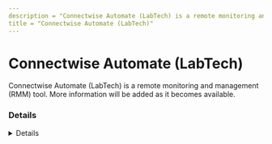 ```yaml
---
description = "Connectwise Automate (LabTech) is a remote monitoring and management (RMM) tool. More information will be added as it becomes available."
title = "Connectwise Automate (LabTech)"
---
```




# Connectwise Automate (LabTech)

Connectwise Automate (LabTech) is a remote monitoring and management (RMM) tool. More information will be added as it becomes available.

### Details
<Details author={""}
         category={""}
         created={""}
         website={""}
         lastModified={"2/8/2024"}
         privileges={""}
         free={ false }
         verification={ false }
/>

#### Installation Paths
<Card code={ ["ltsvc.exe", "ltsvcmon.exe", "lttray.exe"] }/>





### Forensic Artifacts




#### Network Artifacts
<EuiSpacer size="xl"/>
<NetworkArtifactsTable data={ [{"Description": "Known remote domains", "Domains": ["*.hostedrmm.com"], "Ports": []}] }/>




### Detections
- Detects potential network activity of Connectwise Automate (LabTech) RMM tool
  - [Sigma Rule](https://github.com/magicsword-io/LOLRMM/blob/main/detections/sigma/connectwise_automate__labtech__network_sigma.yml)
- Detects potential processes activity of Connectwise Automate (LabTech) RMM tool
  - [Sigma Rule](https://github.com/magicsword-io/LOLRMM/blob/main/detections/sigma/connectwise_automate__labtech__processes_sigma.yml)

### References
- [https://www.connectwise.com/company/announcements/labtech-now-connectwise-automate](https://www.connectwise.com/company/announcements/labtech-now-connectwise-automate)

